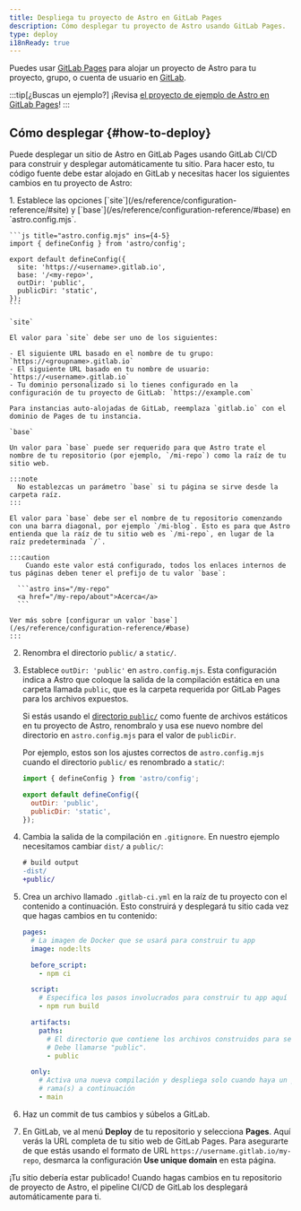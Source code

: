 ```yaml
---
title: Despliega tu proyecto de Astro en GitLab Pages
description: Cómo desplegar tu proyecto de Astro usando GitLab Pages.
type: deploy
i18nReady: true
---
```


Puedes usar [GitLab Pages](https://docs.gitlab.com/ee/user/project/pages/) para alojar un proyecto de Astro para tu proyecto, grupo, o cuenta de usuario en [GitLab](https://about.gitlab.com/).

:::tip[¿Buscas un ejemplo?]
¡Revisa [el proyecto de ejemplo de Astro en GitLab Pages](https://gitlab.com/pages/astro)!
:::

## Cómo desplegar \{#how-to-deploy\}

Puede desplegar un sitio de Astro en GitLab Pages usando GitLab CI/CD para construir y desplegar automáticamente tu sitio. Para hacer esto, tu código fuente debe estar alojado en GitLab y necesitas hacer los siguientes cambios en tu proyecto de Astro:

<Steps>
1. Establece las opciones [`site`](/es/reference/configuration-reference/#site) y [`base`](/es/reference/configuration-reference/#base) en `astro.config.mjs`.

    ```js title="astro.config.mjs" ins={4-5}
    import { defineConfig } from 'astro/config';

    export default defineConfig({
      site: 'https://<username>.gitlab.io',
      base: '/<my-repo>',
      outDir: 'public',
      publicDir: 'static',
    });
    ```

    `site`

    El valor para `site` debe ser uno de los siguientes:

    - El siguiente URL basado en el nombre de tu grupo: `https://<groupname>.gitlab.io`
    - El siguiente URL basado en tu nombre de usuario: `https://<username>.gitlab.io`
    - Tu dominio personalizado si lo tienes configurado en la configuración de tu proyecto de GitLab: `https://example.com`

    Para instancias auto-alojadas de GitLab, reemplaza `gitlab.io` con el dominio de Pages de tu instancia.

    `base`

    Un valor para `base` puede ser requerido para que Astro trate el nombre de tu repositorio (por ejemplo, `/mi-repo`) como la raíz de tu sitio web.

    :::note
      No establezcas un parámetro `base` si tu página se sirve desde la carpeta raíz.
    :::

    El valor para `base` debe ser el nombre de tu repositorio comenzando con una barra diagonal, por ejemplo `/mi-blog`. Esto es para que Astro entienda que la raíz de tu sitio web es `/mi-repo`, en lugar de la raíz predeterminada `/`.

    :::caution
        Cuando este valor está configurado, todos los enlaces internos de tus páginas deben tener el prefijo de tu valor `base`:

      ```astro ins="/my-repo"
      <a href="/my-repo/about">Acerca</a>
      ```

    Ver más sobre [configurar un valor `base`](/es/reference/configuration-reference/#base)
    :::

2. Renombra el directorio `public/` a `static/`.

3. Establece `outDir: 'public'` en `astro.config.mjs`. Esta configuración indica a Astro que coloque la salida de la compilación estática en una carpeta llamada `public`, que es la carpeta requerida por GitLab Pages para los archivos expuestos.

   Si estás usando el [directorio `public/`](/es/basics/project-structure/#astroconfigmjs) como fuente de archivos estáticos en tu proyecto de Astro, renombralo y usa ese nuevo nombre del directorio en `astro.config.mjs` para el valor de `publicDir`.

   Por ejemplo, estos son los ajustes correctos de `astro.config.mjs` cuando el directorio `public/` es renombrado a `static/`:

   ```js title="astro.config.mjs" ins={4-5}
   import { defineConfig } from 'astro/config';

   export default defineConfig({
     outDir: 'public',
     publicDir: 'static',
   });
   ```

4. Cambia la salida de la compilación en `.gitignore`. En nuestro ejemplo necesitamos cambiar `dist/` a `public/`:

    ```diff  title=".gitignore"
    # build output
    -dist/
    +public/
    ```

5. Crea un archivo llamado `.gitlab-ci.yml` en la raíz de tu proyecto con el contenido a continuación. Esto construirá y desplegará tu sitio cada vez que hagas cambios en tu contenido:

   ```yaml title=".gitlab-ci.yml"
   pages:
     # La imagen de Docker que se usará para construir tu app
     image: node:lts

     before_script:
       - npm ci

     script:
       # Especifica los pasos involucrados para construir tu app aquí
       - npm run build

     artifacts:
       paths:
         # El directorio que contiene los archivos construidos para ser publicados.
         # Debe llamarse "public".
         - public

     only:
       # Activa una nueva compilación y despliega solo cuando haya un push a la
       # rama(s) a continuación
       - main
   ```

6. Haz un commit de tus cambios y súbelos a GitLab.

7. En GitLab, ve al menú **Deploy** de tu repositorio y selecciona **Pages**. Aquí verás la URL completa de tu sitio web de GitLab Pages. Para asegurarte de que estás usando el formato de URL `https://username.gitlab.io/my-repo`, desmarca la configuración **Use unique domain** en esta página.

</Steps>

¡Tu sitio debería estar publicado! Cuando hagas cambios en tu repositorio de proyecto de Astro, el pipeline CI/CD de GitLab los desplegará automáticamente para ti. 
